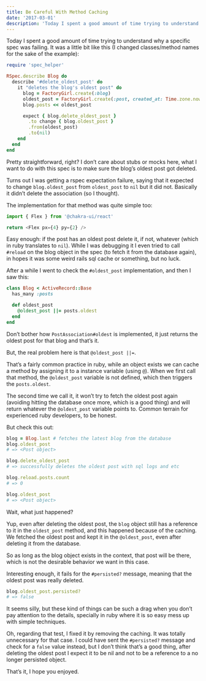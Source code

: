 ```yaml
---
title: Be Careful With Method Caching
date: '2017-03-01'
description: 'Today I spent a good amount of time trying to understand why a specific spec was failing.'
---
```


Today I spent a good amount of time trying to understand why a specific spec was failing. It was a little bit like this (I changed classes/method names for the sake of the example):

```ruby
require 'spec_helper'

RSpec.describe Blog do
  describe '#delete_oldest_post' do
    it "deletes the blog's oldest post" do
      blog = FactoryGirl.create(:blog)
      oldest_post = FactoryGirl.create(:post, created_at: Time.zone.now - 1.year)
      blog.posts << oldest_post

      expect { blog.delete_oldest_post }
        .to change { blog.oldest_post }
        .from(oldest_post)
        .to(nil)
    end
  end
end
```

Pretty straightforward, right? I don’t care about stubs or mocks here, what I want to do with this spec is to make sure the blog’s oldest post got deleted.

Turns out I was getting a rspec expectation failure, saying that it expected to change `blog.oldest_post` from `oldest_post` to `nil` but it did not. Basically it didn’t delete the association (so I thought).

The implementation for that method was quite simple too:

```js
import { Flex } from '@chakra-ui/react'

return <Flex px={4} py={2} />
```

Easy enough: if the post has an oldest post delete it, if not, whatever (which in ruby translates to `nil`). While I was debugging it I even tried to call `#reload` on the blog object in the spec (to fetch it from the database again), in hopes it was some weird rails sql cache or something, but no luck.

After a while I went to check the `#oldest_post` implementation, and then I saw this:

```ruby
class Blog < ActiveRecord::Base
  has_many :posts

  def oldest_post
    @oldest_post ||= posts.oldest
  end
end
```

Don’t bother how `PostAssociation#oldest` is implemented, it just returns the oldest post for that blog and that’s it.

But, the real problem here is that `@oldest_post ||=`.

That’s a fairly common practice in ruby, while an object exists we can cache a method by assigning it to a instance variable (using `@`). When we first call that method, the `@oldest_post` variable is not defined, which then triggers the `posts.oldest`.

The second time we call it, it won’t try to fetch the oldest post again (avoiding hitting the database once more, which is a good thing) and will return whatever the `@oldest_post` variable points to. Common terrain for experienced ruby developers, to be honest.

But check this out:

```ruby
blog = Blog.last # fetches the latest blog from the database
blog.oldest_post
# => <Post object>

blog.delete_oldest_post
# => successfully deletes the oldest post with sql logs and etc

blog.reload.posts.count
# => 0

blog.oldest_post
# => <Post object>
```

Wait, what just happened?

Yup, even after deleting the oldest post, the `blog` object still has a reference to it in the `oldest_post` method, and this happened because of the caching. We fetched the oldest post and kept it in the `@oldest_post`, even after deleting it from the database.

So as long as the blog object exists in the context, that post will be there, which is not the desirable behavior we want in this case.

Interesting enough, it fails for the `#persisted?` message, meaning that the oldest post was really deleted.

```ruby
blog.oldest_post.persisted?
# => false
```

It seems silly, but these kind of things can be such a drag when you don’t pay attention to the details, specially in ruby where it is so easy mess up with simple techniques.

Oh, regarding that test, I fixed it by removing the caching. It was totally unnecessary for that case. I could have sent the `#persisted?` message and check for a `false` value instead, but I don’t think that’s a good thing, after deleting the oldest post I expect it to be nil and not to be a reference to a no longer persisted object.

That’s it, I hope you enjoyed.
